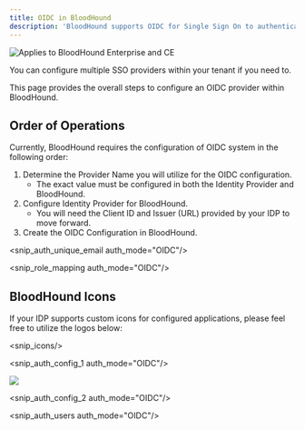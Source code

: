 ---
title: OIDC in BloodHound
description: 'BloodHound supports OIDC for Single Sign On to authenticate users to your tenant environment.'
---

<img noZoom src="/assets/enterprise-AND-community-edition-pill-tag.svg" alt="Applies to BloodHound Enterprise and CE"/>

You can configure multiple SSO providers within your tenant if you need to.

This page provides the overall steps to configure an OIDC provider within BloodHound.

## Order of Operations

Currently, BloodHound requires the configuration of OIDC system in the following order:

1.  Determine the Provider Name you will utilize for the OIDC configuration.
    * The exact value must be configured in both the Identity Provider and BloodHound.
2.  Configure Identity Provider for BloodHound.
    * You will need the Client ID and Issuer (URL) provided by your IDP to move forward.
3.  Create the OIDC Configuration in BloodHound.

<snip_auth_unique_email auth_mode="OIDC"/>

<snip_role_mapping auth_mode="OIDC"/>

## BloodHound Icons

If your IDP supports custom icons for configured applications, please feel free to utilize the logos below:

<snip_icons/>

<snip_auth_config_1 auth_mode="OIDC"/>

<Frame>
  <img src="/images/sso/create_OIDC_provider.png"/>
</Frame>

<snip_auth_config_2 auth_mode="OIDC"/>

<snip_auth_users auth_mode="OIDC"/>